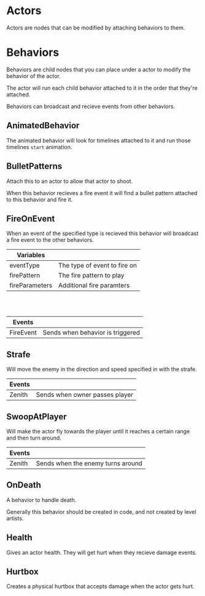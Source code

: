 # Actors

Actors are nodes that can be modified by attaching behaviors to them.

# Behaviors

Behaviors are child nodes that you can place under a actor to modify the
behavior of the actor.

The actor will run each child behavior attached to it in the order that they're
attached.

Behaviors can broadcast and recieve events from other behaviors.

## AnimatedBehavior

The animated behavior will look for timelines attached to it and run those
timelines `start` animation.

## BulletPatterns

Attach this to an actor to allow that actor to shoot.

When this behavior recieves a fire event it will find a bullet pattern attached
to this behavior and fire it.

## FireOnEvent

When an event of the specified type is recieved this behavior will broadcast a
fire event to the other behaviors.

| Variables      |                              |
| -------------- | ---------------------------- |
| eventType      | The type of event to fire on |
| firePattern    | The fire pattern to play     |
| fireParameters | Additional fire paramters    |

<br />
<br />

| Events    |                                  |
| --------- | -------------------------------- |
| FireEvent | Sends when behavior is triggered |

## Strafe

Will move the enemy in the direction and speed specified in with the strafe.

| Events |                                |
| ------ | ------------------------------ |
| Zenith | Sends when owner passes player |

## SwoopAtPlayer

Will make the actor fly towards the player until it reaches a certain range
and then turn around.

| Events |                                   |
| ------ | --------------------------------- |
| Zenith | Sends when the enemy turns around |

## OnDeath

A behavior to handle death.

Generally this behavior should be created in code, and not created by level
artists.

## Health

Gives an actor health. They will get hurt when they recieve damage events.

## Hurtbox

Creates a physical hurtbox that accepts damage when the actor gets hurt.
